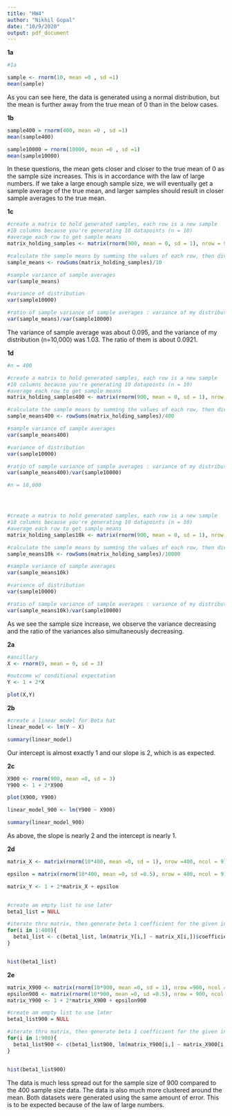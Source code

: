 ---
title: "HW4"
author: "Nikhil Gopal"
date: "10/9/2020"
output: pdf_document
---
**1a**

```{r}
#1a

sample <- rnorm(10, mean =0 , sd =1)
mean(sample)
```

As you can see here, the data is generated using a normal distribution, but the mean is further away from the true mean of 0 than in the below cases.


**1b**
```{r}

sample400 = rnorm(400, mean =0 , sd =1)
mean(sample400)

sample10000 = rnorm(10000, mean =0 , sd =1)
mean(sample10000)
```

In these questions, the mean gets closer and closer to the true mean of 0 as the sample size increases. This is in accordance with the law of large numbers. If we take a large enough sample size, we will eventually get a sample average of the true mean, and larger samples should result in closer sample averages to the true mean.

**1c**

```{r}

#create a matrix to hold generated samples, each row is a new sample
#10 columns because you're generating 10 datapoints (n = 10)
#average each row to get sample means
matrix_holding_samples <- matrix(rnorm(900, mean = 0, sd = 1), nrow = 900, ncol = 10, byrow = TRUE)

#calculate the sample means by summing the values of each row, then dividing by sample size
sample_means <- rowSums(matrix_holding_samples)/10

#sample variance of sample averages
var(sample_means)

#variance of distribution
var(sample10000)

#ratio of sample variance of sample averages : variance of my distribution
var(sample_means)/var(sample10000)
```

The variance of sample average was about 0.095, and the variance of my distribution (n=10,000) was 1.03. The ratio of them is about 0.0921.


**1d**


```{r}
#n = 400

#create a matrix to hold generated samples, each row is a new sample
#10 columns because you're generating 10 datapoints (n = 10)
#average each row to get sample means
matrix_holding_samples400 <- matrix(rnorm(900, mean = 0, sd = 1), nrow = 900, ncol = 400, byrow = TRUE)

#calculate the sample means by summing the values of each row, then dividing by sample size
sample_means400 <- rowSums(matrix_holding_samples)/400

#sample variance of sample averages
var(sample_means400)

#variance of distribution
var(sample10000)

#ratio of sample variance of sample averages : variance of my distribution
var(sample_means400)/var(sample10000)

#n = 10,000




#create a matrix to hold generated samples, each row is a new sample
#10 columns because you're generating 10 datapoints (n = 10)
#average each row to get sample means
matrix_holding_samples10k <- matrix(rnorm(900, mean = 0, sd = 1), nrow = 900, ncol = 10000, byrow = TRUE)

#calculate the sample means by summing the values of each row, then dividing by sample size
sample_means10k <- rowSums(matrix_holding_samples)/10000

#sample variance of sample averages
var(sample_means10k)

#variance of distribution
var(sample10000)

#ratio of sample variance of sample averages : variance of my distribution
var(sample_means10k)/var(sample10000)
```

As we see the sample size increase, we observe the variance decreasing and the ratio of the variances also simultaneously decreasing.

**2a**

```{r}
#ancillary
X <- rnorm(9, mean = 0, sd = 3)

#outcome w/ conditional expectation
Y <- 1 + 2*X

plot(X,Y)
```

**2b**

```{r}
#create a linear model for Beta hat
linear_model <- lm(Y ~ X)

summary(linear_model)
```

Our intercept is almost exactly 1 and our slope is 2, which is as expected.

**2c**

```{r}
X900 <- rnorm(900, mean =0, sd = 3)
Y900 <- 1 + 2*X900

plot(X900, Y900)

linear_model_900 <- lm(Y900 ~ X900)

summary(linear_model_900)
```

As above, the slope is nearly 2 and the intercept is nearly 1.

**2d**

```{r}

matrix_X <- matrix(rnorm(10*400, mean =0, sd = 1), nrow =400, ncol = 9)

epsilon = matrix(rnorm(10*400, mean =0, sd =0.5), nrow = 400, ncol = 9)

matrix_Y <- 1 + 2*matrix_X + epsilon


#create am empty list to use later
beta1_list = NULL

#iterate thru matrix, then generate beta 1 coefficient for the given index and save to list to plot later
for(i in 1:400){
  beta1_list <- c(beta1_list, lm(matrix_Y[i,] ~ matrix_X[i,])$coefficients[2])
}


hist(beta1_list)

```


**2e**

```{r}

matrix_X900 <- matrix(rnorm(10*900, mean =0, sd = 1), nrow =900, ncol = 9)
epsilon900 <- matrix(rnorm(10*900, mean =0, sd =0.5), nrow = 900, ncol = 9)
matrix_Y900 <- 1 + 2*matrix_X900 + epsilon900

#create am empty list to use later
beta1_list900 = NULL

#iterate thru matrix, then generate beta 1 coefficient for the given index and save to list to plot later
for(i in 1:900){
  beta1_list900 <- c(beta1_list900, lm(matrix_Y900[i,] ~ matrix_X900[i,])$coefficients[2])
}


hist(beta1_list900)

```

The data is much less spread out for the sample size of 900 compared to the 400 sample size data. The data is also much more clustered around the mean. Both datasets were generated using the same amount of error. This is to be expected because of the law of large numbers.

